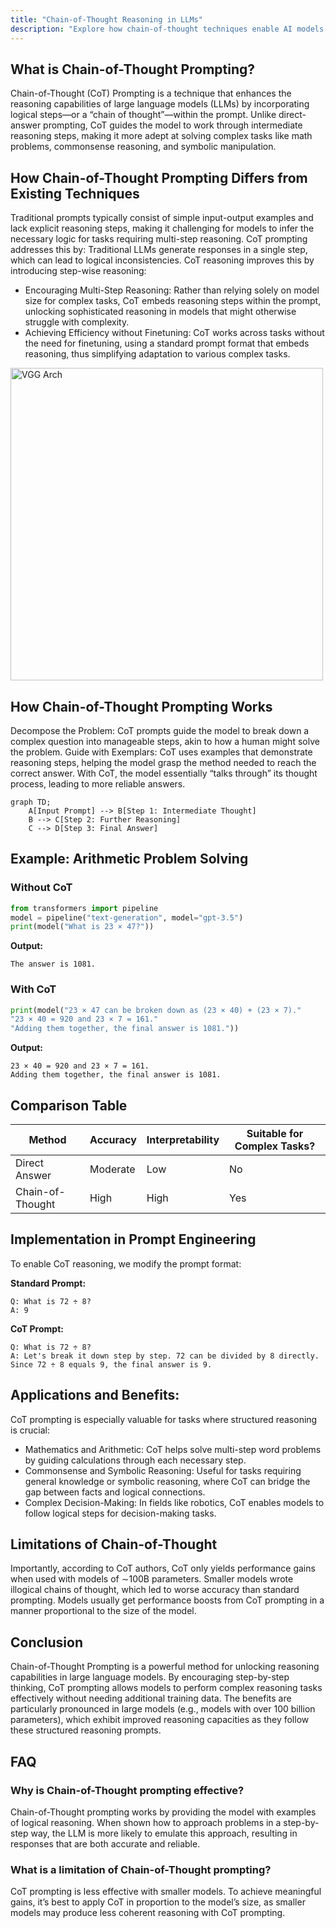 ```yaml
---
title: "Chain-of-Thought Reasoning in LLMs"
description: "Explore how chain-of-thought techniques enable AI models to simulate human-like reasoning and generate coherent, logical responses."
---
```




## What is Chain-of-Thought Prompting?

Chain-of-Thought (CoT) Prompting is a technique that enhances the reasoning capabilities of large language models (LLMs) by incorporating logical steps—or a “chain of thought”—within the prompt. Unlike direct-answer prompting, CoT guides the model to work through intermediate reasoning steps, making it more adept at solving complex tasks like math problems, commonsense reasoning, and symbolic manipulation.



## How Chain-of-Thought Prompting Differs from Existing Techniques

Traditional prompts typically consist of simple input-output examples and lack explicit reasoning steps, making it challenging for models to infer the necessary logic for tasks requiring multi-step reasoning. CoT prompting addresses this by:
Traditional LLMs generate responses in a single step, which can lead to logical inconsistencies. CoT reasoning improves this by introducing step-wise reasoning:
- Encouraging Multi-Step Reasoning: Rather than relying solely on model size for complex tasks, CoT embeds reasoning steps within the prompt, unlocking sophisticated reasoning in models that might otherwise struggle with complexity.
- Achieving Efficiency without Finetuning: CoT works across tasks without the need for finetuning, using a standard prompt format that embeds reasoning, thus simplifying adaptation to various complex tasks.

<img src="https://learnprompting.org/_next/image?url=%2Fdocs%2Fassets%2Fbasics%2Fchain_of_thought_example.webp&w=1920&q=75&dpl=dpl_AV7EVG4McPkbhk6TvTRdNCimgDMU" alt="VGG Arch" height="500px" width="500px"/>


## How Chain-of-Thought Prompting Works
Decompose the Problem: CoT prompts guide the model to break down a complex question into manageable steps, akin to how a human might solve the problem.
Guide with Exemplars: CoT uses examples that demonstrate reasoning steps, helping the model grasp the method needed to reach the correct answer.
With CoT, the model essentially “talks through” its thought process, leading to more reliable answers.
```mermaid
graph TD;
    A[Input Prompt] --> B[Step 1: Intermediate Thought]
    B --> C[Step 2: Further Reasoning]
    C --> D[Step 3: Final Answer]
```

## Example: Arithmetic Problem Solving

### Without CoT

```python
from transformers import pipeline
model = pipeline("text-generation", model="gpt-3.5")
print(model("What is 23 × 47?"))
```

**Output:**
```plaintext
The answer is 1081.
```

### With CoT

```python
print(model("23 × 47 can be broken down as (23 × 40) + (23 × 7)."
"23 × 40 = 920 and 23 × 7 = 161."
"Adding them together, the final answer is 1081."))
```

**Output:**
```plaintext
23 × 40 = 920 and 23 × 7 = 161.
Adding them together, the final answer is 1081.
```

## Comparison Table

| Method | Accuracy | Interpretability | Suitable for Complex Tasks? |
|--------|----------|------------------|-----------------------------|
| Direct Answer | Moderate | Low | No |
| Chain-of-Thought | High | High | Yes |

## Implementation in Prompt Engineering

To enable CoT reasoning, we modify the prompt format:

**Standard Prompt:**
```
Q: What is 72 ÷ 8?
A: 9
```

**CoT Prompt:**
```
Q: What is 72 ÷ 8?
A: Let's break it down step by step. 72 can be divided by 8 directly.
Since 72 ÷ 8 equals 9, the final answer is 9.
```

## Applications and Benefits:
CoT prompting is especially valuable for tasks where structured reasoning is crucial:

- Mathematics and Arithmetic: CoT helps solve multi-step word problems by guiding calculations through each necessary step.
- Commonsense and Symbolic Reasoning: Useful for tasks requiring general knowledge or symbolic reasoning, where CoT can bridge the gap between facts and logical connections.
- Complex Decision-Making: In fields like robotics, CoT enables models to follow logical steps for decision-making tasks.

## Limitations of Chain-of-Thought
Importantly, according to CoT authors, CoT only yields performance gains when used with models of ∼100B parameters. Smaller models wrote illogical chains of thought, which led to worse accuracy than standard prompting. Models usually get performance boosts from CoT prompting in a manner proportional to the size of the model.

## Conclusion
Chain-of-Thought Prompting is a powerful method for unlocking reasoning capabilities in large language models. By encouraging step-by-step thinking, CoT prompting allows models to perform complex reasoning tasks effectively without needing additional training data. The benefits are particularly pronounced in large models (e.g., models with over 100 billion parameters), which exhibit improved reasoning capacities as they follow these structured reasoning prompts.

## FAQ
### Why is Chain-of-Thought prompting effective?
Chain-of-Thought prompting works by providing the model with examples of logical reasoning. When shown how to approach problems in a step-by-step way, the LLM is more likely to emulate this approach, resulting in responses that are both accurate and reliable.

### What is a limitation of Chain-of-Thought prompting?
CoT prompting is less effective with smaller models. To achieve meaningful gains, it’s best to apply CoT in proportion to the model’s size, as smaller models may produce less coherent reasoning with CoT prompting.



